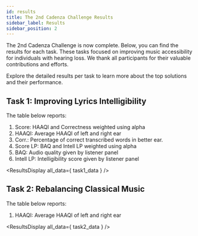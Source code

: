 ```yaml
---
id: results
title: The 2nd Cadenza Challenge Results
sidebar_label: Results
sidebar_position: 2
---
```




The 2nd Cadenza Challenge is now complete.
Below, you can find the results for each task.
These tasks focused on improving music accessibility for individuals with hearing loss.
We thank all participants for their valuable contributions and efforts.

Explore the detailed results per task to learn more about the top solutions and their performance.

## Task 1: Improving Lyrics Intelligibility

The table below reports:

1. Score: HAAQI and Correctness weighted using alpha
2. HAAQI: Average HAAQI of left and right ear
3. Corr.: Percentage of correct transcribed words in better ear.
4. Score LP: BAQ and Intell LP weighted using alpha
5. BAQ: Audio quality given by listener panel
6. Intell LP: Intelligibility score given by listener panel

<ResultsDisplay all_data={ task1_data } />

## Task 2: Rebalancing Classical Music

The table below reports:
1. HAAQI: Average HAAQI of left and right ear

<ResultsDisplay all_data={ task2_data } />

